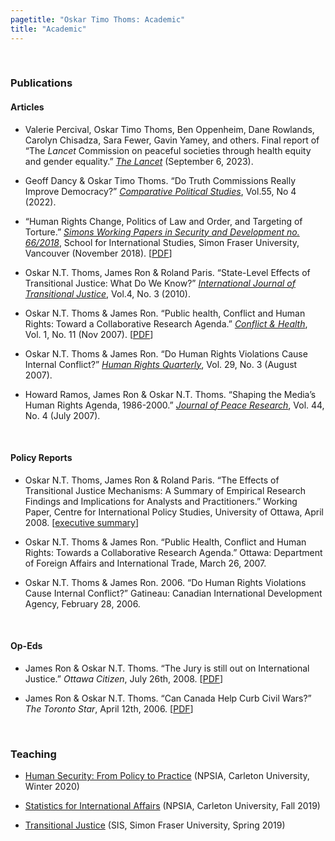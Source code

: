 ```yaml
---
pagetitle: "Oskar Timo Thoms: Academic"
title: "Academic"
---
```


\  

### Publications

#### Articles

* Valerie Percival, Oskar Timo Thoms, Ben Oppenheim, Dane Rowlands, Carolyn Chisadza, Sara Fewer, Gavin Yamey, and others. Final report of "The *Lancet* Commission on peaceful societies through health
equity and gender equality." [*The Lancet*](https://www.thelancet.com/journals/lancet/article/PIIS0140-6736(23)01348-X/fulltext) (September 6, 2023).

* Geoff Dancy & Oskar Timo Thoms. "Do Truth Commissions Really Improve Democracy?" [*Comparative Political Studies*](https://doi.org/10.1177/00104140211024305), Vol.55, No 4 (2022).

* "Human Rights Change, Politics of Law and Order, and Targeting of Torture." [*Simons Working Papers in Security and Development no. 66/2018*](http://summit.sfu.ca/item/18289), School for International Studies, Simon Fraser University, Vancouver (November 2018). [[PDF](files/SWP2018.pdf)]

* Oskar N.T. Thoms, James Ron & Roland Paris. "State-Level Effects of Transitional Justice: What Do We Know?" [*International Journal of Transitional Justice*](https://doi.org/10.1093/ijtj/ijq012), Vol.4, No. 3 (2010).

* Oskar N.T. Thoms & James Ron. "Public health, Conflict and Human Rights: Toward a Collaborative Research Agenda." [*Conflict & Health*](https://doi.org/10.1186/1752-1505-1-11), Vol. 1, No. 11 (Nov 2007). [[PDF](http://www.conflictandhealth.com/content/pdf/1752-1505-1-11.pdf)]

* Oskar N.T. Thoms & James Ron. "Do Human Rights Violations Cause Internal Conflict?" [*Human Rights Quarterly*](https://doi.org/10.1353/hrq.2007.0034), Vol. 29, No. 3 (August 2007).

* Howard Ramos, James Ron & Oskar N.T. Thoms. "Shaping the Media's Human Rights Agenda, 1986-2000." [*Journal of Peace Research*](https://doi.org/10.1177/0022343307078943), Vol. 44, No. 4 (July 2007).

\ 

#### Policy Reports

* Oskar N.T. Thoms, James Ron & Roland Paris. "The Effects of Transitional Justice Mechanisms: A Summary of Empirical Research Findings and Implications for Analysts and Practitioners." Working Paper, Centre for International Policy Studies, University of Ottawa, April 2008. [[executive summary](http://aix1.uottawa.ca/~rparis/CIPS_Transitional_Justice_April2008_ExecSummary.pdf)]

* Oskar N.T. Thoms & James Ron. "Public Health, Conflict and Human Rights: Towards a Collaborative Research Agenda." Ottawa: Department of Foreign Affairs and International Trade, March 26, 2007.

* Oskar N.T. Thoms & James Ron. 2006. "Do Human Rights Violations Cause Internal Conflict?" Gatineau: Canadian International Development Agency, February 28, 2006.

\  

#### Op-Eds

* James Ron & Oskar N.T. Thoms. "The Jury is still out on International Justice." *Ottawa Citizen*, July 26th, 2008. [[PDF](files/citizenoped.pdf)]

* James Ron & Oskar N.T. Thoms. "Can Canada Help Curb Civil Wars?" *The Toronto Star*, April 12th, 2006. [[PDF](files/tstaroped.pdf)]

\  

### Teaching

* [Human Security: From Policy to Practice](/files/INAF5704_syllabus.pdf) (NPSIA, Carleton University, Winter 2020)

* [Statistics for International Affairs](/files/INAF5016_syllabus.pdf) (NPSIA, Carleton University, Fall 2019)

* [Transitional Justice](/files/TJ_syllabus.pdf) (SIS, Simon Fraser University, Spring 2019)
